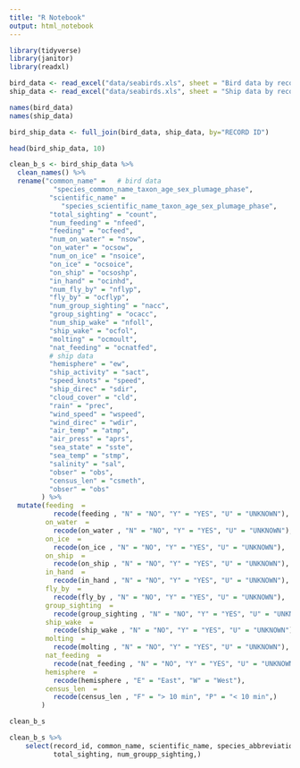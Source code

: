 ```yaml
---
title: "R Notebook"
output: html_notebook
---
```




```r
library(tidyverse)
library(janitor)
library(readxl)
```


```r
bird_data <- read_excel("data/seabirds.xls", sheet = "Bird data by record ID")
ship_data <- read_excel("data/seabirds.xls", sheet = "Ship data by record ID")
```


```r
names(bird_data)
names(ship_data)
```

```r
bird_ship_data <- full_join(bird_data, ship_data, by="RECORD ID")

head(bird_ship_data, 10)
```


```r
clean_b_s <- bird_ship_data %>% 
  clean_names() %>% 
  rename("common_name" =   # bird data
           "species_common_name_taxon_age_sex_plumage_phase",
          "scientific_name" = 
             "species_scientific_name_taxon_age_sex_plumage_phase",
          "total_sighting" = "count",
          "num_feeding" = "nfeed",
          "feeding" = "ocfeed",
          "num_on_water" = "nsow",
          "on_water" = "ocsow",
          "num_on_ice" = "nsoice",
          "on_ice" = "ocsoice",
          "on_ship" = "ocsoshp",
          "in_hand" = "ocinhd",
          "num_fly_by" = "nflyp",
          "fly_by" = "ocflyp",
          "num_group_sighting" = "nacc",
          "group_sighting" = "ocacc",
          "num_ship_wake" = "nfoll",
          "ship_wake" = "ocfol",
          "molting" = "ocmoult",
          "nat_feeding" = "ocnatfed",
          # ship data
          "hemisphere" = "ew",
          "ship_activity" = "sact",
          "speed_knots" = "speed",
          "ship_direc" = "sdir",
          "cloud_cover" = "cld",
          "rain" = "prec",
          "wind_speed" = "wspeed",
          "wind_direc" = "wdir",
          "air_temp" = "atmp",
          "air_press" = "aprs",
          "sea_state" = "sste",
          "sea_temp" = "stmp",
          "salinity" = "sal",
          "obser" = "obs",
          "census_len" = "csmeth",
          "obser" = "obs"
        ) %>% 
  mutate(feeding  = 
           recode(feeding , "N" = "NO", "Y" = "YES", "U" = "UNKNOWN"),
         on_water  = 
           recode(on_water , "N" = "NO", "Y" = "YES", "U" = "UNKNOWN"),
         on_ice  = 
           recode(on_ice , "N" = "NO", "Y" = "YES", "U" = "UNKNOWN"),
         on_ship  = 
           recode(on_ship , "N" = "NO", "Y" = "YES", "U" = "UNKNOWN"),
         in_hand  = 
           recode(in_hand , "N" = "NO", "Y" = "YES", "U" = "UNKNOWN"),
         fly_by  = 
           recode(fly_by , "N" = "NO", "Y" = "YES", "U" = "UNKNOWN"),
         group_sighting  = 
           recode(group_sighting , "N" = "NO", "Y" = "YES", "U" = "UNKNOWN"),
         ship_wake  = 
           recode(ship_wake , "N" = "NO", "Y" = "YES", "U" = "UNKNOWN"),
         molting  = 
           recode(molting , "N" = "NO", "Y" = "YES", "U" = "UNKNOWN"),
         nat_feeding  = 
           recode(nat_feeding , "N" = "NO", "Y" = "YES", "U" = "UNKNOWN"),
         hemisphere  = 
           recode(hemisphere , "E" = "East", "W" = "West"),
         census_len  = 
           recode(census_len , "F" = "> 10 min", "P" = "< 10 min",)
        ) 

clean_b_s
```


```r
clean_b_s %>% 
    select(record_id, common_name, scientific_name, species_abbreviation,
           total_sighting, num_groupp_sighting,)
```


